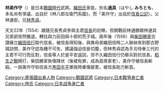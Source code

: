 {{多個問題|
{{POV|time=2011-01-02T13:21:36+00:00}}
{{original research|time=2011-01-02T13:21:36+00:00}}
{{refimprove|time=2011-01-02T13:21:36+00:00}}
{{notability unreferenced|time=2011-01-02T13:21:36+00:00}}
}}
'''林美作守'''（{{bd|1516年||1556年}}）是日本[[战国时代_(日本)|戰國時代]]武將。[[織田氏|織田氏]]家臣。別名'''通具'''（はやし '''みちとも'''，本名尚有爭議，出自於《林八郎左衛門系圖》，而「美作守」出自於[[信長公記|信長公記]]）。父林通安。兄[[林秀貞_(武士)|林秀貞]]。

天文22年（1554）跟隨兄長秀貞參與主君[[信長|信長]]的初陣，但開戰前林通勝跟林通具兄弟卻突然撤退，轉往與力前田與十郎的荒子城。兩年後（1556）與[[柴田勝家|柴田勝家]]合謀擁立[[織田信行|織田信行]]取代信長，被信長得知後，與異母弟織田信時二人聯袂來到那古野城訪問，美作守認為機不可失，建議強迫信長切腹，但林秀貞認為手刃侍奉三代的主君不可行而反對，信長等人於是平安返回，但不久織田信行仍舉兵對抗信長，[[稻生之戰|稻生之戰]]開打，柴田勝家負傷降伏（後被免罪，成為首席家老），美作守被信長斬殺。一說美作守和信長方[[黑田半平|黑田半平]]單挑時重傷疲累，被信長助力斬首。

[[Category:尾張國出身人物|Category:尾張國出身人物]]
[[Category:戰國武將|Category:戰國武將]]
[[Category:日本戰爭身亡者|Category:日本戰爭身亡者]]
[[Category:林氏|Category:林氏]]
[[Category:日本战争身亡者|Category:日本战争身亡者]]